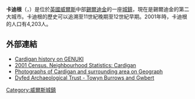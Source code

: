 {{expand|time=2015-01-11T14:08:46+00:00}}
{{unreferenced|time=2015-01-11T14:08:46+00:00}}
'''卡迪根'''（{{lang-en|Cardigan}}，{{lang-cy|Aberteifi}}）是位於[[英國|英國]][[威爾斯|威爾斯]]中部[[錫爾迪金|錫爾迪金]]的一座[[城鎮|城鎮]]，現在是錫爾迪金的第二大城市。卡迪根的歷史可以追溯至11世紀晚期至12世紀早期。2001年時，卡迪根的人口有4,203人。
==外部連結==
{{commons category|Cardigan, Ceredigion}}
* [http://www.genuki.org.uk/big/wal/CGN/Cardigan/ Cardigan history on GENUKI] {{Wayback|url=http://www.genuki.org.uk/big/wal/CGN/Cardigan/ |date=20201128115815 }}
* [http://www.neighbourhood.statistics.gov.uk/dissemination/LeadDatasetList.do?a=3&b=546813&c=cardigan&d=14&g=415704&i=1001x1003&m=0&r=1&s=1206603299823&enc=1&domainId=16 2001 Census. Neighbourhood Statistics: Cardigan] {{Wayback|url=http://www.neighbourhood.statistics.gov.uk/dissemination/LeadDatasetList.do?a=3&b=546813&c=cardigan&d=14&g=415704&i=1001x1003&m=0&r=1&s=1206603299823&enc=1&domainId=16 |date=20090829165752 }}
* [http://www.geograph.org.uk/search.php?i=3089878 Photographs of Cardigan and surrounding area on Geograph] {{Wayback|url=http://www.geograph.org.uk/search.php?i=3089878 |date=20220331233528 }}
* [https://web.archive.org/web/20110930211731/http://www.cambria.org.uk/HLC/lowerteifivalley/towynburrows.htm Dyfed Archaeological Trust - Towyn Burrows and Gwbert]
[[Category:威爾斯城鎮|Category:威爾斯城鎮]]